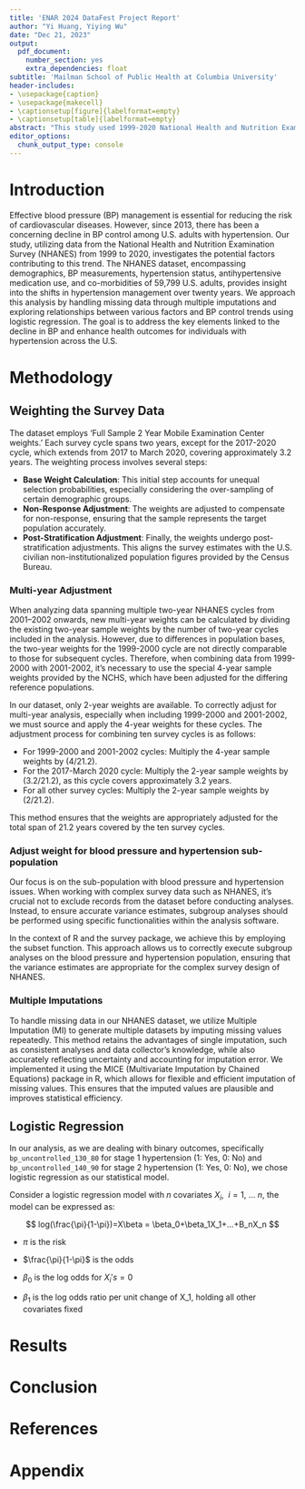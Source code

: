 ```yaml
---
title: 'ENAR 2024 DataFest Project Report'
author: "Yi Huang, Yiying Wu"
date: "Dec 21, 2023"
output:
  pdf_document:
    number_section: yes
    extra_dependencies: float
subtitle: 'Mailman School of Public Health at Columbia University'
header-includes:
- \usepackage{caption}
- \usepackage{makecell}
- \captionsetup[figure]{labelformat=empty}
- \captionsetup[table]{labelformat=empty}
abstract: "This study used 1999-2020 National Health and Nutrition Examination Survey (NHANES) data to investigate hypertension risk factors in the U.S. adult population. We aim to identify the potential causes or correlates of worsening BP control among US adults with hypertension over the past decade. Logistic regression analysis incorporated multi-year dataset weighting and multiple imputations for missing data. Key variables included survey year, age, race, gender, BMI, diabetes, CKD, CVD, medication use, and hypertension awareness."
editor_options:
  chunk_output_type: console
---
```

\thispagestyle{empty}
\newpage
\tableofcontents
\thispagestyle{empty}
\newpage
\setcounter{page}{1}


# Introduction

Effective blood pressure (BP) management is essential for reducing the risk of cardiovascular diseases. However, since 2013, there has been a concerning decline in BP control among U.S. adults with hypertension. Our study, utilizing data from the National Health and Nutrition Examination Survey (NHANES) from 1999 to 2020, investigates the potential factors contributing to this trend. The NHANES dataset, encompassing demographics, BP measurements, hypertension status, antihypertensive medication use, and co-morbidities of 59,799 U.S. adults, provides insight into the shifts in hypertension management over twenty years. We approach this analysis by handling missing data through multiple imputations and exploring relationships between various factors and BP control trends using logistic regression. The goal is to address the key elements linked to the decline in BP  and enhance health outcomes for individuals with hypertension across the U.S.


# Methodology

## Weighting the Survey Data
The dataset employs 'Full Sample 2 Year Mobile Examination Center weights.' Each survey cycle spans two years, except for the 2017-2020 cycle, which extends from 2017 to March 2020, covering approximately 3.2 years. The weighting process involves several steps\footnotemark:

* **Base Weight Calculation**: This initial step accounts for unequal selection probabilities, especially considering the over-sampling of certain demographic groups.
* **Non-Response Adjustment**: The weights are adjusted to compensate for non-response, ensuring that the sample represents the target population accurately.
* **Post-Stratification Adjustment**: Finally, the weights undergo post-stratification adjustments. This aligns the survey estimates with the U.S. civilian non-institutionalized population figures provided by the Census Bureau. 

\footnotetext{Centers for Disease Control and Prevention. Nhanes tutorials - weighting module. Centers for Disease Control and Prevention. https://wwwn.cdc.gov/nchs/nhanes/tutorials/Weighting.aspx }

### Multi-year Adjustment 
When analyzing data spanning multiple two-year NHANES cycles from 2001–2002 onwards, new multi-year weights can be calculated by dividing the existing two-year sample weights by the number of two-year cycles included in the analysis. However, due to differences in population bases, the two-year weights for the 1999-2000 cycle are not directly comparable to those for subsequent cycles. Therefore, when combining data from 1999-2000 with 2001-2002, it’s necessary to use the special 4-year sample weights provided by the NCHS, which have been adjusted for the differing reference populations.\footnotemark

In our dataset, only 2-year weights are available. To correctly adjust for multi-year analysis, especially when including 1999-2000 and 2001-2002, we must source and apply the 4-year weights for these cycles. The adjustment process for combining ten survey cycles is as follows:

* For 1999-2000 and 2001-2002 cycles: Multiply the 4-year sample weights by (4/21.2).
* For the 2017-March 2020 cycle: Multiply the 2-year sample weights by (3.2/21.2), as this cycle covers approximately 3.2 years.
* For all other survey cycles: Multiply the 2-year sample weights by (2/21.2).

This method ensures that the weights are appropriately adjusted for the total span of 21.2 years covered by the ten survey cycles.


\footnotetext{Centers for Disease Control and Prevention. Nhanes tutorials - weighting module. Centers for Disease Control and Prevention. https://wwwn.cdc.gov/nchs/nhanes/tutorials/Weighting.aspx }

### Adjust weight for blood pressure and hypertension sub-population
Our focus is on the sub-population with blood pressure and hypertension issues. When working with complex survey data such as NHANES, it's crucial not to exclude records from the dataset before conducting analyses. Instead, to ensure accurate variance estimates, subgroup analyses should be performed using specific functionalities within the analysis software.\footnotemark

In the context of R and the survey package, we achieve this by employing the subset function. This approach allows us to correctly execute subgroup analyses on the blood pressure and hypertension population, ensuring that the variance estimates are appropriate for the complex survey design of NHANES.

\footnotetext{Centers for Disease Control and Prevention. Nhanes tutorials - Variance Estimation module. Centers for Disease Control and Prevention. https://wwwn.cdc.gov/nchs/nhanes/tutorials/VarianceEstimation.aspx}

### Multiple Imputations

To handle missing data in our NHANES dataset, we utilize Multiple Imputation (MI) to generate multiple datasets by imputing missing values repeatedly. This method retains the advantages of single imputation, such as consistent analyses and data collector’s knowledge, while also accurately reflecting uncertainty and accounting for imputation error. We implemented it using the MICE (Multivariate Imputation by Chained Equations) package in R, which allows for flexible and efficient imputation of missing values. This ensures that the imputed values are plausible and improves statistical efficiency.

## Logistic Regression

In our analysis, as we are dealing with binary outcomes, specifically `bp_uncontrolled_130_80` for stage 1 hypertension (1: Yes, 0: No) and `bp_uncontrolled_140_90` for stage 2 hypertension (1: Yes, 0: No), we chose logistic regression as our statistical model. 

Consider a logistic regression model with $n$ covariates $X_i,\ \ i=1,\ ...\ n$, the model can be expressed as:

$$
log(\frac{\pi}{1-\pi})=X\beta = \beta_0+\beta_1X_1+...+B_nX_n
$$

- $\pi$ is the risk

- $\frac{\pi}{1-\pi}$ is the odds

- $\beta_0$ is the log odds for $X_i's=0$

- $\beta_1$ is the log odds ratio per unit change of X_1, holding all other covariates fixed

# Results





# Conclusion




\newpage
# References




\newpage
# Appendix
